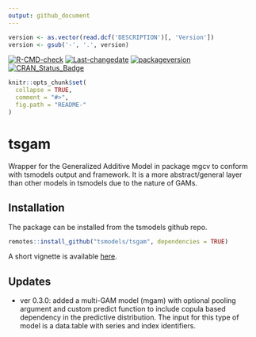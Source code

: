 ```yaml
---
output: github_document
---
```


```r
version <- as.vector(read.dcf('DESCRIPTION')[, 'Version'])
version <- gsub('-', '.', version)
```

[![R-CMD-check](https://github.com/tsmodels/tsgam/workflows/R-CMD-check/badge.svg)](https://github.com/tsmodels/tsgam/actions)
[![Last-changedate](https://img.shields.io/badge/last%20change-`r gsub('-', '--', Sys.Date())`-yellowgreen.svg)](/commits/master)
[![packageversion](https://img.shields.io/badge/Package%20version-`r version`-orange.svg?style=flat-square)](commits/master)
[![CRAN_Status_Badge](https://www.r-pkg.org/badges/version/tsgam)](https://cran.r-project.org/package=tsgam)


```r
knitr::opts_chunk$set(
  collapse = TRUE,
  comment = "#>",
  fig.path = "README-"
)
```

# tsgam
Wrapper for the Generalized Additive Model in package mgcv to conform with tsmodels
output and framework.  It is a more abstract/general layer than other models in
tsmodels due to the nature of GAMs.

## Installation

The package can be installed from the tsmodels github repo. 

```r
remotes::install_github("tsmodels/tsgam", dependencies = TRUE)
```

A short vignette is available [here](https://www.nopredict.com/packages/tsgam.html).

## Updates

* ver 0.3.0: added a multi-GAM model (mgam) with optional pooling argument and
custom predict function to include copula based dependency in the
predictive distribution. The input for this type of model is a data.table with
series and index identifiers.
